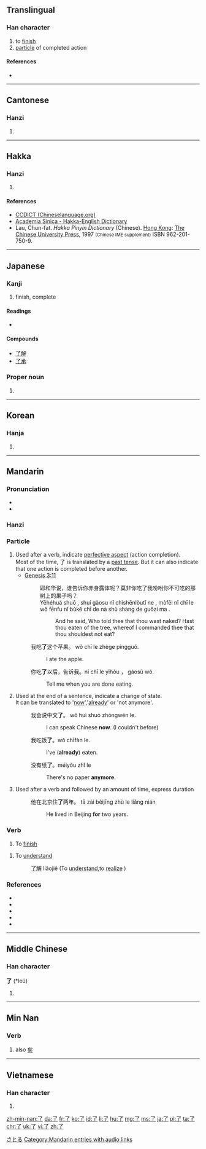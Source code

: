 {{also|瞭}}<!-- may be replaced by zh-forms -->
==Translingual==
{{stroke order|strokes=2}}
{{stroke order|type=animate}}

===Han character===
{{Han char|rn=6|rad=亅|as=01|sn=2|four=1720<sub>7</sub>|canj=弓弓 (NN)}}

# to [[finish]]
# [[particle]] of completed action

====References====
* {{Han ref|kx=0085.110|dkj=00226|dj=0173.200|hdz=10048.060|uh=4E86|ud=20102|bh=A446|bd=42054}}

----

==Cantonese==

===Hanzi===
{{yue-hanzi|jyut=liu5|y=liu5}}

# {{defn|lang=yue|sort=亅01}}
<!--了如指掌-->

----

==Hakka==

===Hanzi===
{{hak-hanzi|poj=[[líau]] (liau<sup>2</sup>)|gd=liau<sup>3</sup>; liau<sup>3</sup>, le<sup>3</sup> [Hailu, Siyan]|hpy=liau3}}

# {{defn|lang=hak|sort=亅01}}

====References====
* [http://www.chineselanguage.org/dictionaries/?mode=view&module=chardict&query=%E4%BA%86 CCDICT (Chineselanguage.org)]
* [http://minhakka.ling.sinica.edu.tw/bkg/hakyin/search.php?DETAIL=1&LIMIT=id=20749&dbname=su_tian_1&graph=2 Academia Sinica - Hakka-English Dictionary]
* Lau, Chun-fat. ''Hakka Pinyin Dictionary'' (Chinese). [[Hong Kong]]: [[w:Chinese University of Hong Kong|The Chinese University Press]], 1997 <small>(Chinese IME supplement)</small> ISBN 962-201-750-9.

----

==Japanese==

===Kanji===
{{ja-kanji|grade=c|rs=亅01}}

# finish, complete

====Readings====
* {{ja-readings|on=[[りょう]] (ryō)|kun=[[おわる]] (owaru), [[ついに]] (tsuini)}}

====Compounds====
* [[了解]]
* [[了承]]

===Proper noun===
{{ja-pos|k|proper|hira=さとる|rom=Satoru}}

# {{given name|male|lang=ja}}

[[Category:Japanese male given names|さとる]]

----

==Korean==

===Hanja===
{{ko-hanja|hangeul=[[료]]>[[요]]|rv=ryo>yo|mr=ryo>yo|y=lyo>yo}}

# {{defn|ko}}

----

==Mandarin==

===Pronunciation===
* {{audio|zh-liǎo.ogg|audio}}
* {{audio|Zh-le.ogg|Audio}}

===Hanzi===
{{cmn-hanzi|pin=[[le]] ([[le5]]), [[liǎo]] ([[liao3]])|wg= le<sup>5</sup>, liao<sup>3</sup>}}

===Particle===
{{cmn-particle|ts|pin=le|pint=le5|rs=亅01}}

# Used after a verb, indicate [[perfective aspect]] (action completion).<br>Most of the time, 了 is translated by a [[past tense]]. But it can also indicate that one action is completed before another.
#* [http://wordproject.org/multi/bi_en_cn_py.htm Genesis 3:11]
#*: 耶和华说，谁告诉你赤身露体呢？莫非你吃了我吩咐你不可吃的那树上的果子吗？
#*: Yēhéhuá shuō , shuí gàosu nǐ chìshēnlòutǐ ne , mòfēi nǐ chī le wǒ fēnfu nǐ bùkĕ chī de nà shù shàng de guǒzi ma .
#*:: And he said, Who told thee that thou wast naked? Hast thou eaten of the tree, whereof I commanded thee that thou shouldest not eat?
#: 我吃'''了'''这个苹果。 wǒ chī le zhège píngguǒ.
#:: I ate the apple. 
#: 你吃'''了'''以后，告诉我。nǐ chī le yǐhòu ， gàosù wǒ.
#:: Tell me when you are done eating. 
# Used at the end of a sentence, indicate a change of state.<br>It can be translated to '[[now]]','[[already]]' or 'not anymore'.
#: 我会说中文'''了'''。 wǒ huì shuō zhōngwén le.
#:: I can speak Chinese '''now'''. (I couldn't before)
#: 我吃饭'''了'''。wǒ chīfàn le. 
#:: I've ('''already''') eaten.
#: 没有纸'''了'''。méiyǒu zhǐ le
#::There's no paper '''anymore'''.
# Used after a verb and followed by an amount of time, express duration
#: 他在北京住'''了'''两年。 tā zài běijīng zhù le liǎng nián
#:: He lived in Beijing '''for''' two years.

===Verb===
{{cmn-verb|ts|pin=liǎo|pint=liao3|rs=亅01}}

# To [[finish]]
{{cmn-adj|s|pin=liǎo|pint=liao3|tra=瞭|rs=亅01}}

# To [[understand]]
#: [[了解]] liǎojiě (To [[understand]],to [[realize]] )

[[Category:Mandarin entries with audio links]]

===References===
* {{cite web
| url = http://cc-cedict.org/wiki/
| title = CC-CEDICT
| language = Mandarin/English
| accessdate = 2014-02-13}}
* {{cite web
| url = http://tatoeba.org
| title = Tatoeba
| accessdate = 2014-02-13}}
* {{cite web
| url = http://resources.allsetlearning.com/chinese/grammar/Change_of_state_with_%22le%22
| work = Chinese Grammar Wiki
| title = Change of state with "le"
| accessdate = 2014-02-13}}
* {{cite web
| url = http://resources.allsetlearning.com/chinese/grammar/Expressing_completion_with_%22le%22
| work = Chinese Grammar Wiki
| title = Expressing completion with "le"
| accessdate = 2014-02-13}}
* {{cite web
| url = http://resources.allsetlearning.com/chinese/grammar/Expressing_duration_with_%22le%22
| work = Chinese Grammar Wiki
| title = Expressing duration with "le"
| accessdate = 2014-02-13}}

----

==Middle Chinese==

===Han character===
'''了''' (*leǔ)<!--note: asterisk indicates that this character appears more than four times in the Tang Dynasty corpus of literature-->

# {{defn|lang=ltc|sort=亅01}}

----

==Min Nan==

===Verb===
{{nan-verb|ts|poj=liáu|c=了}}

# also [[矣]]

----

==Vietnamese==

===Han character===
{{vi-hantu|[[liễu]]|rs=亅01}}

# {{defn|lang=vi|sort=亅01}}

[[zh-min-nan:了]]
[[da:了]]
[[fr:了]]
[[ko:了]]
[[id:了]]
[[li:了]]
[[hu:了]]
[[mg:了]]
[[ms:了]]
[[ja:了]]
[[pl:了]]
[[ta:了]]
[[chr:了]]
[[uk:了]]
[[vi:了]]
[[zh:了]]